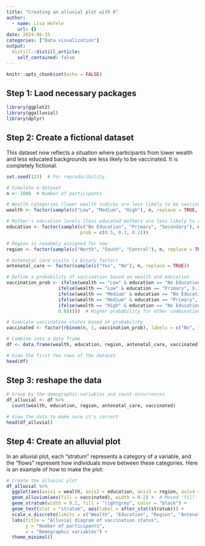 ```yaml
---
title: "Creating an alluvial plot with R"
author:
  - name: Lisa Hefele
    url: {}
date: 2024-06-25
categories: ["Data visualization"]
output:
  distill::distill_article:
    self_contained: false
---
```



```r
knitr::opts_chunk$set(echo = FALSE)
```






## Step 1: Laod necessary packages


```r

library(ggplot2)
library(ggalluvial)
library(dplyr)

```





## Step 2: Create a fictional dataset

This dataset now reflects a situation where participants from lower wealth and less educated backgrounds are less likely to be vaccinated. It is completely fictional.


```r
set.seed(123)  # For reproducibility

# Simulate a dataset
n <- 1000  # Number of participants

# Wealth categories (lower wealth indices are less likely to be vaccinated)
wealth <- factor(sample(c("Low", "Medium", "High"), n, replace = TRUE, prob = c(0.5, 0.3, 0.2)))

# Mother's education levels (less educated mothers are less likely to vaccinate)
education <- factor(sample(c("No Education", "Primary", "Secondary"), n, replace = TRUE, 
                           prob = c(0.5, 0.3, 0.2)))

# Region is randomly assigned for now
region <- factor(sample(c("North", "South", "Central"), n, replace = TRUE))

# Antenatal care visits (a binary factor)
antenatal_care <- factor(sample(c("Yes", "No"), n, replace = TRUE))

# Define a probability of vaccination based on wealth and education
vaccination_prob <- ifelse(wealth == "Low" & education == "No Education", 0.2,  # Low wealth and no education
                   ifelse(wealth == "Low" & education == "Primary", 0.3,       # Low wealth and primary education
                   ifelse(wealth == "Medium" & education == "No Education", 0.4, # Medium wealth and no education
                   ifelse(wealth == "Medium" & education == "Primary", 0.6,    # Medium wealth and primary education
                   ifelse(wealth == "High" & education == "No Education", 0.6, # High wealth and no education
                   0.8)))))  # Higher probability for other combinations

# Simulate vaccination status based on probability
vaccinated <- factor(rbinom(n, 1, vaccination_prob), labels = c("No", "Yes"))

# Combine into a data frame
df <- data.frame(wealth, education, region, antenatal_care, vaccinated)

# View the first few rows of the dataset
head(df)


```



## Step 3: reshape the data 

```r
# Group by the demographic variables and count occurrences
df_alluvial <- df %>%
  count(wealth, education, region, antenatal_care, vaccinated)

# View the data to make sure it's correct
head(df_alluvial)

```




## Step 4: Create an alluvial plot

In an alluvial plot, each "stratum" represents a category of a variable, and the "flows" represent how individuals move between these categories. Here is an example of how to make the plot:

```r

# Create the alluvial plot
df_alluvial %>% 
  ggplot(aes(axis1 = wealth, axis2 = education, axis3 = region, axis4 = antenatal_care, y = n)) +
  geom_alluvium(aes(fill = vaccinated), width = 0.2) +  # Moved 'fill' inside aes()
  geom_stratum(width = 0.2, fill = "lightgrey", color = "black") +
  geom_text(stat = "stratum", aes(label = after_stat(stratum))) +
  scale_x_discrete(limits = c("Wealth", "Education", "Region", "Antenatal Care"), expand = c(0.15, 0.05)) +
  labs(title = "Alluvial diagram of vaccination status",
       y = "Number of participants",
       x = "Demographic variables") +
  theme_minimal()



```


















